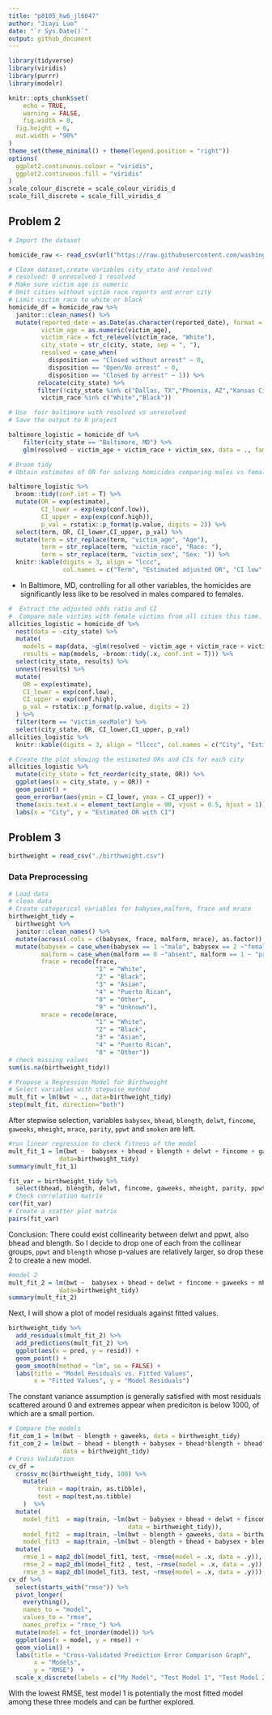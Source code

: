 ```yaml
---
title: "p8105_hw6_jl6047"
author: "Jiayi Luo"
date: "`r Sys.Date()`"
output: github_document
---
```


```r
library(tidyverse)
library(viridis)
library(purrr)
library(modelr)

knitr::opts_chunk$set(
	echo = TRUE,
	warning = FALSE,
	fig.width = 8, 
  fig.height = 6,
  out.width = "90%"
)
theme_set(theme_minimal() + theme(legend.position = "right"))
options(
  ggplot2.continuous.colour = "viridis",
  ggplot2.continuous.fill = "viridis"
)
scale_colour_discrete = scale_colour_viridis_d
scale_fill_discrete = scale_fill_viridis_d
```
## Problem 2 

```r
# Import the dataset

homicide_raw <- read_csv(url("https://raw.githubusercontent.com/washingtonpost/data-homicides/master/homicide-data.csv"), na = c("", "NA", "Unknown"))

# Clean dataset,create variables city_state and resolved
# resolved: 0 unresolved 1 resolved
# Make sure victim age is numeric
# Omit cities without victim race reports and error city
# Limit victim_race to white or black
homicide_df = homicide_raw %>% 
  janitor::clean_names() %>%
  mutate(reported_date = as.Date(as.character(reported_date), format = "%Y%m%d"),
         victim_age = as.numeric(victim_age),
         victim_race = fct_relevel(victim_race, "White"),
         city_state = str_c(city, state, sep = ", "),
         resolved = case_when(
           disposition == "Closed without arrest" ~ 0,
           disposition == "Open/No arrest" ~ 0,
           disposition == "Closed by arrest" ~ 1)) %>% 
        relocate(city_state) %>% 
        filter(!city_state %in% c("Dallas, TX","Phoenix, AZ","Kansas City, MO","Tulsa, AL"),
         victim_race %in% c("White","Black"))
```


```r
# Use  foir baltimore with resolved vs unresolved
# Save the output to R project

baltimore_logistic = homicide_df %>%
    filter(city_state == "Baltimore, MD") %>% 
    glm(resolved ~ victim_age + victim_race + victim_sex, data = ., family = binomial(link = "logit")) 

# Broom tidy
# Obtain estimates of OR for solving homicides comparing males vs female

baltimore_logistic %>% 
  broom::tidy(conf.int = T) %>% 
  mutate(OR = exp(estimate),
         CI_lower = exp(exp(conf.low)),
         CI_upper = exp(exp(conf.high)),
         p_val = rstatix::p_format(p.value, digits = 2)) %>% 
  select(term, OR, CI_lower,CI_upper, p_val) %>% 
  mutate(term = str_replace(term, "victim_age", "Age"),
         term = str_replace(term, "victim_race", "Race: "),
         term = str_replace(term, "victim_sex", "Sex: ")) %>% 
  knitr::kable(digits = 3, align = "lccc", 
               col.names = c("Term", "Estimated adjusted OR", "CI low", "CI high", "p-value"))
```

* In Baltimore, MD, controlling for all other variables, the homicides are significantly less like to be resolved in males compared to females.

```r
#  Extract the adjusted odds ratio and CI 
#  Compare male victims with female victims from all cities this time.
allcities_logistic = homicide_df %>% 
  nest(data = -city_state) %>% 
  mutate(
    models = map(data, ~glm(resolved ~ victim_age + victim_race + victim_sex, data = ., family = binomial(link = "logit"))),
    results = map(models, ~broom::tidy(.x, conf.int = T))) %>% 
  select(city_state, results) %>% 
  unnest(results) %>% 
  mutate(
    OR = exp(estimate),
    CI_lower = exp(conf.low),
    CI_upper = exp(conf.high),
    p_val = rstatix::p_format(p.value, digits = 2)
  ) %>% 
  filter(term == "victim_sexMale") %>% 
  select(city_state, OR, CI_lower,CI_upper, p_val) 
allcities_logistic %>% 
  knitr::kable(digits = 3, align = "llccc", col.names = c("City", "Estimated adjusted OR", "CI low", "CI high", "p-value"))
```

```r
# Create the plot showing the estimated ORs and CIs for each city
allcities_logistic %>% 
  mutate(city_state = fct_reorder(city_state, OR)) %>%
  ggplot(aes(x = city_state, y = OR)) +
  geom_point() +
  geom_errorbar(aes(ymin = CI_lower, ymax = CI_upper)) +
  theme(axis.text.x = element_text(angle = 90, vjust = 0.5, hjust = 1)) +
  labs(x = "City", y = "Estimated OR with CI")
```


## Problem 3
```r
birthweight = read_csv("./birthweight.csv")
```

### Data Preprocessing

```r
# Load data
# clean data
# Create categorical variables for babysex,malform, frace and mrace
birthweight_tidy =
  birthweight %>% 
  janitor::clean_names() %>%
  mutate(across(.cols = c(babysex, frace, malform, mrace), as.factor)) %>%
  mutate(babysex = case_when(babysex == 1 ~"male", babysex == 2 ~"female"),
         malform = case_when(malform == 0 ~"absent", malform == 1 ~ "present"),
         frace = recode(frace, 
                        "1" = "White", 
                        "2" = "Black", 
                        "3" = "Asian", 
                        "4" = "Puerto Rican", 
                        "8" = "Other", 
                        "9" = "Unknown"),
         mrace = recode(mrace, 
                        "1" = "White", 
                        "2" = "Black", 
                        "3" = "Asian", 
                        "4" = "Puerto Rican", 
                        "8" = "Other"))
# check missing values
sum(is.na(birthweight_tidy))
```


```r
# Propose a Regression Model for Birthweight
# Select variables with stepwise method
mult_fit = lm(bwt ~ ., data=birthweight_tidy)
step(mult_fit, direction="both")
```

After stepwise selection,
variables `babysex`, `bhead`, `blength`, `delwt`, `fincome`, `gaweeks`, `mheight`, `mrace`, `parity`, `ppwt` and `smoken` are left.

```r
#run linear regression to check fitness of the model
mult_fit_1 = lm(bwt ~  babysex + bhead + blength + delwt + fincome + gaweeks + mheight + mrace + parity + ppwt + smoken,
              data=birthweight_tidy)
summary(mult_fit_1)
```


```r
fit_var = birthweight_tidy %>%
  select(bhead, blength, delwt, fincome, gaweeks, mheight, parity, ppwt, smoken)
# Check correlation matrix 
cor(fit_var)
# Create a scatter plot matrix
pairs(fit_var)
```

Conclusion:
There could exist collinearity between delwt and ppwt, also bhead and blength.
So I decide to drop one of each from the collinear groups, `ppwt` and `blength` whose p-values are relatively larger, so drop these 2 to create a new model.

```r
#model 2
mult_fit_2 = lm(bwt ~  babysex + bhead + delwt + fincome + gaweeks + mheight + mrace + parity + smoken,
              data=birthweight_tidy)
summary(mult_fit_2)
```

Next, I will show a plot of model residuals against fitted values.

```r
birthweight_tidy %>%
  add_residuals(mult_fit_2) %>%
  add_predictions(mult_fit_2) %>%
  ggplot(aes(x = pred, y = resid)) +
  geom_point() +
  geom_smooth(method = "lm", se = FALSE) +
  labs(title = "Model Residuals vs. Fitted Values",
       x = "Fitted Values", y = "Model Residuals") 
```


The constant variance assumption is generally satisfied with most residuals scattered around 0 and extremes appear when prediciton is below 1000, of which are a small portion.

```r
# Compare the models
fit_com_1 = lm(bwt ~ blength + gaweeks, data = birthweight_tidy)
fit_com_2 = lm(bwt ~ bhead + blength + babysex + bhead*blength + bhead*babysex + blength*babysex + bhead*blength*babysex,
               data = birthweight_tidy)
# Cross Validation 
cv_df = 
  crossv_mc(birthweight_tidy, 100) %>% 
    mutate(
        train = map(train, as.tibble),
        test = map(test,as.tibble)
    )  %>%
  mutate(
    model_fit1  = map(train, ~lm(bwt ~ babysex + bhead + delwt + fincome + gaweeks + mheight + mrace + parity + smoken,
                                 data = birthweight_tidy)),
    model_fit2  = map(train, ~lm(bwt ~ blength + gaweeks, data = birthweight_tidy)),
    model_fit3  = map(train, ~lm(bwt ~ blength + bhead + babysex + blength*bhead + blength* babysex + bhead*babysex + blength*bhead*babysex, data = birthweight_tidy))) %>% 
  mutate(
    rmse_1 = map2_dbl(model_fit1, test, ~rmse(model = .x, data = .y)),
    rmse_2 = map2_dbl(model_fit2 , test, ~rmse(model = .x, data = .y)),
    rmse_3 = map2_dbl(model_fit3, test, ~rmse(model = .x, data = .y))) 
cv_df %>% 
  select(starts_with("rmse")) %>% 
  pivot_longer(
    everything(),
    names_to = "model", 
    values_to = "rmse",
    names_prefix = "rmse_") %>% 
  mutate(model = fct_inorder(model)) %>% 
  ggplot(aes(x = model, y = rmse)) + 
  geom_violin() +
  labs(title = "Cross-Validated Prediction Error Comparison Graph", 
       x = "Models", 
       y = "RMSE")  +
  scale_x_discrete(labels = c("My Model", "Test Model 1", "Test Model 2")) 
```

With the lowest RMSE, test model 1 is potentially the most fitted model among these three models and can be further explored.